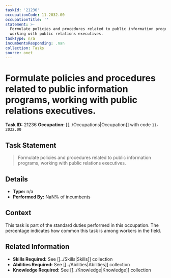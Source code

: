 ```yaml
---
taskId: '21236'
occupationCode: 11-2032.00
occupationTitle: ''
statement: >-
  Formulate policies and procedures related to public information programs,
  working with public relations executives.
taskType: n/a
incumbentsResponding: .nan
collection: Tasks
source: onet
---
```

# Formulate policies and procedures related to public information programs, working with public relations executives.

**Task ID:** 21236
**Occupation:** [[../Occupations|Occupation]] with code `11-2032.00`

## Task Statement

> Formulate policies and procedures related to public information programs, working with public relations executives.

## Details

- **Type:** n/a
- **Performed By:** NaN% of incumbents

## Context

This task is part of the standard duties performed in this occupation. The percentage indicates how common this task is among workers in the field.

## Related Information

- **Skills Required:** See [[../Skills|Skills]] collection
- **Abilities Required:** See [[../Abilities|Abilities]] collection
- **Knowledge Required:** See [[../Knowledge|Knowledge]] collection
